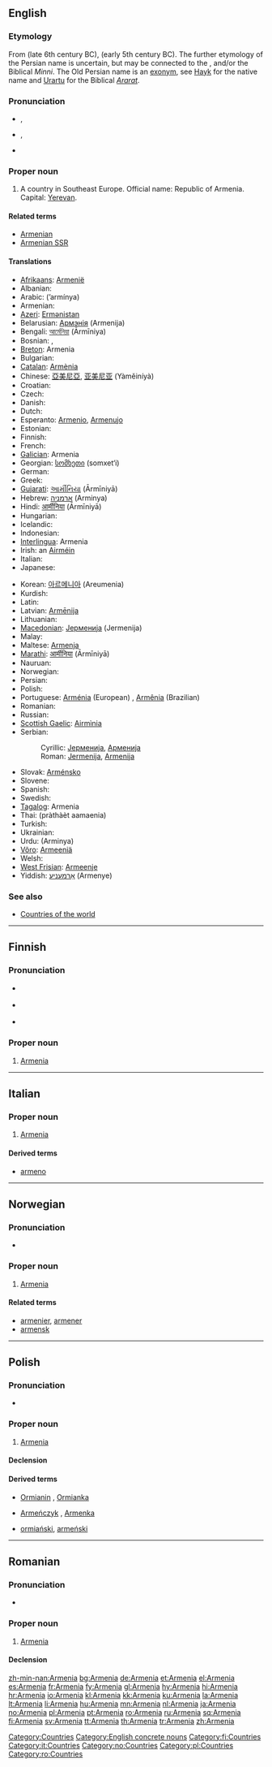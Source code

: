 {{also|armenia}}
==English==
{{wikipedia}}

===Etymology===
From {{etyl|peo}} {{rfscript|Old Persian Cuneiform}} {{term|ارمينَه|sc=fa-Arab|tr=Armina|lang=peo}} (late 6th century BC), {{etyl|grc}} {{term|Αρμενία|sc=polytonic|tr=Armenia|lang=grc}} (early 5th century BC). The further etymology of the Persian name is uncertain, but may be connected to the {{etyl|akk}} {{term|Armânum|lang=akk}}, {{term|Armanî|lang=akk}} and/or the Biblical ''Minni''. The Old Persian name is an [[exonym]], see [[w:Hayk|Hayk]] for the native name and [[w:Urartu|Urartu]] for the Biblical ''[[Ararat]]''.

===Pronunciation===
* {{a|UK}} {{IPA|/ɑː'miː.ni.ə/}}, {{SAMPA|/A:"mi:.ni.@/}}
* {{a|US}} {{IPA|/ɑɹ'mi.ni.ə/}}, {{SAMPA|/Ar"mi.ni.@/}}
* {{audio|en-us-Armenia.ogg|Audio (US)}}

===Proper noun===
{{en-proper noun}}

# A country in Southeast Europe. Official name: Republic of Armenia. Capital: [[Yerevan]].

====Related terms====
* [[Armenian]]
* [[Armenian SSR]]

====Translations====
{{trans-top|country}}
* [[Afrikaans]]: [[Armenië]]
* Albanian: {{t+|sq|Armenia|xs=Albanian}}
* Arabic: {{Arab|[[ارمينيا]]}} (’armínya) {{f}}
* Armenian: {{t|hy|Հայաստան|sc=Armn|tr=Hayastan}}
* [[Azeri]]: [[Ermənistan]]
* Belarusian: [[Армэнія]] (Armenija) {{f}}
* Bengali: [[আর্মেনিয়া]] (Ārmīniya)
* Bosnian: {{t-|bs|Armenija|f}}, {{t-|bs|Jermenija|f}}
* [[Breton]]: Armenia
* Bulgarian: {{t+|bg|Армения|f|tr=Arménija|sc=Cyrl}}
* [[Catalan]]: [[Armènia]] {{f}}
* Chinese: [[亞美尼亞]], [[亚美尼亚]] (Yàměiníyà)
* Croatian: {{t-|hr|Armenija|f|alt=Àrmēnija}}
* Czech: {{t+|cs|Arménie|f}}
* Danish: {{t-|da|Armenien}}
* Dutch: {{t+|nl|Armenië}}
* Esperanto: [[Armenio]], [[Armenujo]]
* Estonian: {{t-|et|Armeenia}}
* Finnish: {{l|fi|Armenia}}
* French: {{t+|fr|Arménie|f}}
* [[Galician]]: Armenia {{f}}
* Georgian: [[სომხეთი]] (somxet‘i)
* German: {{t+|de|Armenien|n}}
* Greek: {{t+|el|Αρμενία|f|tr=Armenía|sc=Grek}}
* [[Gujarati]]: [[આર્મીનિયા]] (Ārmīniyā)
* Hebrew: [[ארמניה]] (Arminya) {{f}}
* Hindi: [[आर्मीनिया]] (Ārmīniyā)
* Hungarian: {{t+|hu|Örményország}}
* Icelandic: {{t+|is|Armenía}}
* Indonesian: {{t-|id|Armenia|xs=Indonesian}}
* [[Interlingua]]: Armenia
* Irish: an [[Airméin]]
* Italian: {{l|it|Armenia}} {{f}}
* Japanese: {{t-|ja|アルメニア|tr=Arumenia|sc=Jpan}}
{{trans-mid}}
* Korean: [[아르메니아]] (Areumenia)
* Kurdish: {{t+|ku|Ermenistan|f}}
* Latin: {{t+|la|Armenia|f}}
* Latvian: [[Armēnija]]
* Lithuanian: {{t+|lt|Armėnija|xs=Lithuanian}}
* [[Macedonian]]: [[Јерменија]] (Jermenija) {{f}}
* Malay: {{t-|ms|Armenia|xs=Malay}}
* Maltese: [[Armenja]] {{f}}
* [[Marathi]]: [[आर्मीनिया]] (Ārmīniyā)
* Nauruan: {{t-|na|Armenia|xs=Nauruan}}
* Norwegian: {{t+|no|Armenia}}
* Persian: {{t+|fa|ارمنستان|tr=Armanestân|sc=fa-Arab|xs=Persian}}
* Polish: {{l|pl|Armenia}} {{f}}
* Portuguese: [[Arménia]] (European) {{f}}, [[Armênia]] (Brazilian) {{f}}
* Romanian: {{l|ro|Armenia}} {{f}}
* Russian: {{t+|ru|Армения|f|tr=Arménija|sc=Cyrl}}
* [[Scottish Gaelic]]: [[Airmìnia]]
* Serbian:
*: Cyrillic: [[Јерменија]], [[Арменија]] {{f}}
*: Roman: [[Jermenija]], [[Armenija]] {{f}}
* Slovak: [[Arménsko]] {{n}}
* Slovene: {{t+|sl|Armenija|f}}
* Spanish: {{t+|es|Armenia|f}}
* Swedish: {{t+|sv|Armenien}}
* [[Tagalog]]: Armenia
* Thai: {{Thai|[[ประเทศอาร์เมเนีย]]}} (pràthàèt aamaenia)
* Turkish: {{t+|tr|Ermenistan}}
* Ukrainian: {{t+|uk|Вірменія|f|tr=Virmenija|sc=Cyrl|xs=Ukrainian}}
* Urdu: {{ur-Arab|[[آرمینیا]]}} (Arminya)
* [[Võro]]: [[Armeeniä]]
* Welsh: {{t-|cy|Armenia|xs=Welsh}}
* [[West Frisian]]: [[Armeenje]]
* Yiddish: [[אַרמעניע]] (Armenye)
{{trans-bottom}}

===See also===
* [[Appendix:Countries of the world|Countries of the world]]

[[Category:Countries]]
[[Category:English concrete nouns]]

----

==Finnish==
{{wikipedia|lang=fi}}

===Pronunciation===
* {{IPA|/ˈɑrmeːniɑ/|lang=fi}} {{qualifier|common pronunciation}}
* {{IPA|/ˈɑrmeniɑ/|lang=fi}} {{qualifier|spelling pronnunciation, perceived as more correct by some}}
* {{hyphenation|Ar|me|ni|a}}

===Proper noun===
{{fi-noun|proper=true|Armeni|type=kulkija}}

# [[#English|Armenia]]

[[Category:fi:Countries]]

----

==Italian==
{{wikipedia|lang=it}}

===Proper noun===
{{infl|it|proper noun|g=f}}

# [[#English|Armenia]]

====Derived terms====
* [[armeno]]

[[Category:it:Countries]]

----

==Norwegian==

===Pronunciation===
* {{IPA|/ɑɾmɛːnjɑ/|lang=no}}

===Proper noun===
{{infl|no|proper noun}}

# [[#English|Armenia]]

====Related terms====
* [[armenier]], [[armener]]
* [[armensk]]

[[Category:no:Countries]]

----

==Polish==

===Pronunciation===
* {{IPA|/arˈmɛɲja/|lang=pl}}

===Proper noun===
{{infl|pl|proper noun|g=f}}

# [[#English|Armenia]]

====Declension====
{{pl-decl-noun-sing
|Armenia
|Armenii
|Armenii
|Armenię
|Armenią
|Armenii
|Armenio
}}

====Derived terms====
* [[Ormianin]] {{m}}, [[Ormianka]] {{f}}
* {{qualifier|rare}} [[Armeńczyk]] {{m}}, [[Armenka]] {{f}} {{qualifier|Armenia dwellers}}
* {{sense|adjective}} {{qualifier|of the nation}} [[ormiański]], {{qualifier|of the country}} [[armeński]]

[[Category:pl:Countries]]

----

==Romanian==

===Pronunciation===
* {{IPA|[ar'me.ni.a]|lang=ro}}

===Proper noun===
{{infl|ro|proper noun|g=f}}

# [[#English|Armenia]]

====Declension====
{{ro-country|gend=f|Armeniei}}

[[Category:ro:Countries]]

[[zh-min-nan:Armenia]]
[[bg:Armenia]]
[[de:Armenia]]
[[et:Armenia]]
[[el:Armenia]]
[[es:Armenia]]
[[fr:Armenia]]
[[fy:Armenia]]
[[gl:Armenia]]
[[hy:Armenia]]
[[hi:Armenia]]
[[hr:Armenia]]
[[io:Armenia]]
[[kl:Armenia]]
[[kk:Armenia]]
[[ku:Armenia]]
[[la:Armenia]]
[[lt:Armenia]]
[[li:Armenia]]
[[hu:Armenia]]
[[mn:Armenia]]
[[nl:Armenia]]
[[ja:Armenia]]
[[no:Armenia]]
[[pl:Armenia]]
[[pt:Armenia]]
[[ro:Armenia]]
[[ru:Armenia]]
[[sq:Armenia]]
[[fi:Armenia]]
[[sv:Armenia]]
[[tt:Armenia]]
[[th:Armenia]]
[[tr:Armenia]]
[[zh:Armenia]]